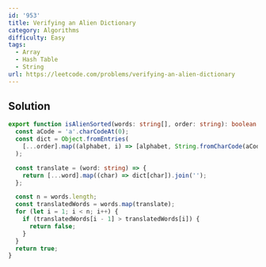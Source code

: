 ```yaml
---
id: '953'
title: Verifying an Alien Dictionary
category: Algorithms
difficulty: Easy
tags:
  - Array
  - Hash Table
  - String
url: https://leetcode.com/problems/verifying-an-alien-dictionary
---
```


## Solution

```typescript filename="solution.ts" copy
export function isAlienSorted(words: string[], order: string): boolean {
  const aCode = 'a'.charCodeAt(0);
  const dict = Object.fromEntries(
    [...order].map((alphabet, i) => [alphabet, String.fromCharCode(aCode + i)]),
  );

  const translate = (word: string) => {
    return [...word].map((char) => dict[char]).join('');
  };

  const n = words.length;
  const translatedWords = words.map(translate);
  for (let i = 1; i < n; i++) {
    if (translatedWords[i - 1] > translatedWords[i]) {
      return false;
    }
  }
  return true;
}
```
